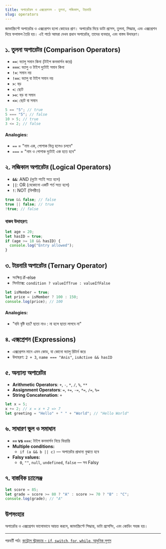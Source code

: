 ```yaml
---
title: অপারেটরস ও এক্সপ্রেশনস - তুলনা, লজিকাল, টারনারি
slug: operators
---
```


জাভাস্ক্রিপ্টে অপারেটর ও এক্সপ্রেশন হলো কোডের প্রাণ। অপারেটর দিয়ে ডাটা প্রসেস, তুলনা, সিদ্ধান্ত, এবং এক্সপ্রেশন দিয়ে ফলাফল তৈরি হয়। এই পাঠে আমরা দেখব প্রধান অপারেটর, তাদের ব্যবহার, এবং বাস্তব উদাহরণ।

## ১. তুলনা অপারেটর (Comparison Operators)

- **`==`**: ভ্যালু সমান কিনা (টাইপ কনভার্সন করে)
- **`===`**: ভ্যালু ও টাইপ দুটোই সমান কিনা
- **`!=`**: সমান নয়
- **`!==`**: ভ্যালু বা টাইপ সমান নয়
- **`>`**: বড়
- **`<`**: ছোট
- **`>=`**: বড় বা সমান
- **`<=`**: ছোট বা সমান

```js
5 == "5"; // true
5 === "5"; // false
10 > 5; // true
3 <= 2; // false
```

#### Analogies:
- `==` = "নাম এক, পোশাক ভিন্ন হলেও চলবে"
- `===` = "নাম ও পোশাক দুটোই এক হতে হবে"

## ২. লজিকাল অপারেটর (Logical Operators)

- **`&&`**: AND (দুটো শর্তই সত্য হলে)
- **`||`**: OR (যেকোনো একটি শর্ত সত্য হলে)
- **`!`**: NOT (বিপরীত)

```js
true && false; // false
true || false; // true
!true; // false
```

### বাস্তব উদাহরণ:

```js
let age = 20;
let hasID = true;
if (age >= 18 && hasID) {
  console.log("Entry allowed");
}
```

## ৩. টারনারি অপারেটর (Ternary Operator)

- সংক্ষিপ্ত if-else
- সিনট্যাক্স: `condition ? valueIfTrue : valueIfFalse`

```js
let isMember = true;
let price = isMember ? 100 : 150;
console.log(price); // 100
```

#### Analogies:
- "যদি বৃষ্টি হয়? ছাতা নাও : না হলে ছাতা লাগবে না"

## ৪. এক্সপ্রেশন (Expressions)

- এক্সপ্রেশন মানে এমন কোড, যা কোনো ভ্যালু রিটার্ন করে
- উদাহরণ: `2 + 3`, `name === "Anis"`, `isActive && hasID`

## ৫. অন্যান্য অপারেটর

- **Arithmetic Operators**: `+`, `-`, `*`, `/`, `%`, `**`
- **Assignment Operators**: `=`, `+=`, `-=`, `*=`, `/=`, `%=`
- **String Concatenation**: `+`

```js
let x = 5;
x += 2; // x = x + 2 => 7
let greeting = "Hello" + " " + "World"; // "Hello World"
```

## ৬. সাধারণ ভুল ও সমাধান

- **`==` vs `===`**: টাইপ কনভার্সন নিয়ে বিভ্রান্তি
- **Multiple conditions:**
  - `if (a && b || c)` — অপারেটর প্রাধান্য বুঝতে হবে
- **Falsy values:**
  - `0`, `""`, `null`, `undefined`, `false` — সব Falsy

## ৭. বাস্তবিক চ্যালেঞ্জ

```js
let score = 85;
let grade = score >= 80 ? "A" : score >= 70 ? "B" : "C";
console.log(grade); // "A"
```

## উপসংহার

অপারেটর ও এক্সপ্রেশন ভালোভাবে আয়ত্ত করলে, জাভাস্ক্রিপ্টে সিদ্ধান্ত, ডাটা প্রসেসিং, এবং কোডিং সহজ হয়।

---

পরবর্তী পাঠ: [কন্ট্রোল স্ট্রাকচার - `if`, `switch`, `for`, `while`, আধুনিক লুপস](/js/control-structures)
